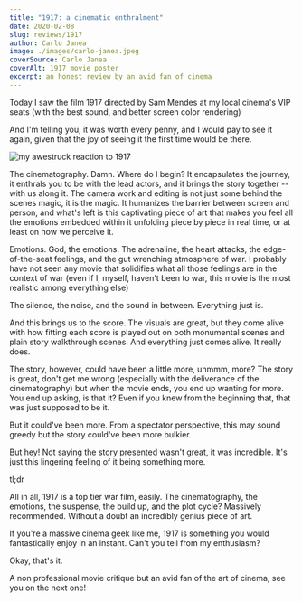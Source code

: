 ```yaml
---
title: "1917: a cinematic enthralment"
date: 2020-02-08
slug: reviews/1917
author: Carlo Janea
image: ./images/carlo-janea.jpeg
coverSource: Carlo Janea
coverAlt: 1917 movie poster
excerpt: an honest review by an avid fan of cinema
---
```


Today I saw the film 1917 directed by Sam Mendes at my local cinema's VIP seats (with the best sound, and better screen color rendering)

And I'm telling you, it was worth every penny, and I would pay to see it again, given that the joy of seeing it the first time would be there.

![my awestruck reaction to 1917](./images/reaction.jpeg)

The cinematography. Damn. Where do I begin? It encapsulates the journey, it enthrals you to be with the lead actors, and it brings the story together -- with us along it. The camera work and editing is not just some behind the scenes magic, it is the magic. It humanizes the barrier between screen and person, and what's left is this captivating piece of art that makes you feel all the emotions embedded within it unfolding piece by piece in real time, or at least on how we perceive it.

Emotions. God, the emotions. The adrenaline, the heart attacks, the edge-of-the-seat feelings, and the gut wrenching atmosphere of war. I probably have not seen any movie that solidifies what all those feelings are in the context of war (even if I, myself, haven't been to war, this movie is the most realistic among everything else)

The silence, the noise, and the sound in between. Everything just is.

And this brings us to the score. The visuals are great, but they come alive with how fitting each score is played out on both monumental scenes and plain story walkthrough scenes. And everything just comes alive. It really does.

The story, however, could have been a little more, uhmmm, more? The story is great, don't get me wrong (especially with the deliverance of the cinematography) but when the movie ends, you end up wanting for more. You end up asking, is that it? Even if you knew from the beginning that, that was just supposed to be it.

But it could've been more. From a spectator perspective, this may sound greedy but the story could've been more bulkier.

But hey! Not saying the story presented wasn't great, it was incredible. It's just this lingering feeling of it being something more.

tl;dr

All in all, 1917 is a top tier war film, easily. The cinematography, the emotions, the suspense, the build up, and the plot cycle? Massively recommended. Without a doubt an incredibly genius piece of art.

If you're a massive cinema geek like me, 1917 is something you would fantastically enjoy in an instant. Can't you tell from my enthusiasm?

Okay, that's it.

A non professional movie critique but an avid fan of the art of cinema,
see you on the next one!
